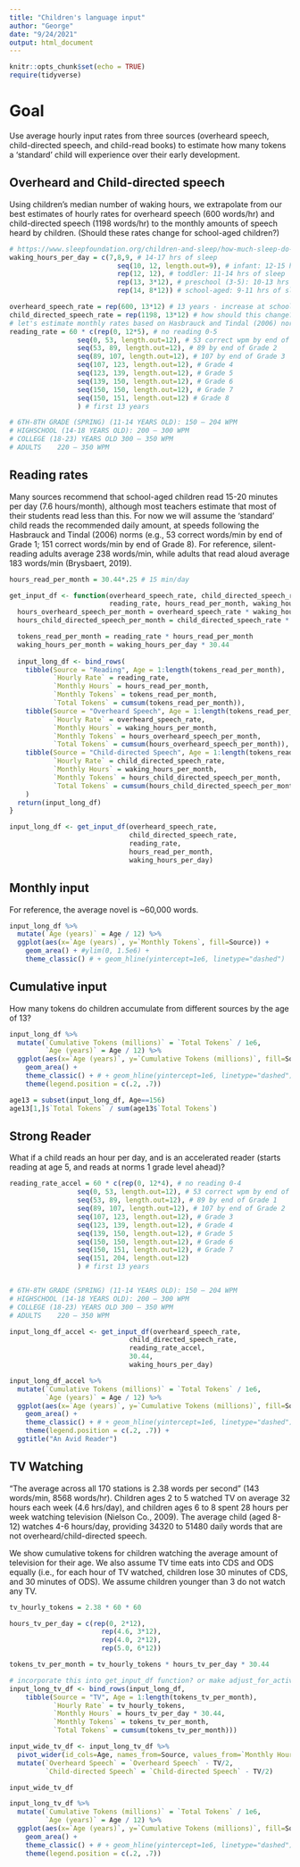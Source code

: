 ```yaml
---
title: "Children's language input"
author: "George"
date: "9/24/2021"
output: html_document
---
```


```r
knitr::opts_chunk$set(echo = TRUE)
require(tidyverse)
```

# Goal

Use average hourly input rates from three sources (overheard speech, child-directed speech, and child-read books) to estimate how many tokens a 'standard' child will experience over their early development.

## Overheard and Child-directed speech

Using children's median number of waking hours, we extrapolate from our best estimates of hourly rates for overheard speech (600 words/hr) and child-directed speech (1198 words/hr) to the monthly amounts of speech heard by children.
(Should these rates change for school-aged children?)

```r
# https://www.sleepfoundation.org/children-and-sleep/how-much-sleep-do-kids-need
waking_hours_per_day = c(7,8,9, # 14-17 hrs of sleep
                           seq(10, 12, length.out=9), # infant: 12-15 hrs of sleep
                           rep(12, 12), # toddler: 11-14 hrs of sleep
                           rep(13, 3*12), # preschool (3-5): 10-13 hrs of sleep
                           rep(14, 8*12)) # school-aged: 9-11 hrs of sleep
```


```r
overheard_speech_rate = rep(600, 13*12) # 13 years - increase at school age?
child_directed_speech_rate = rep(1198, 13*12) # how should this change?
# let's estimate monthly rates based on Hasbrauck and Tindal (2006) norms
reading_rate = 60 * c(rep(0, 12*5), # no reading 0-5
                 seq(0, 53, length.out=12), # 53 correct wpm by end of Grade 1
                 seq(53, 89, length.out=12), # 89 by end of Grade 2
                 seq(89, 107, length.out=12), # 107 by end of Grade 3
                 seq(107, 123, length.out=12), # Grade 4
                 seq(123, 139, length.out=12), # Grade 5
                 seq(139, 150, length.out=12), # Grade 6
                 seq(150, 150, length.out=12), # Grade 7
                 seq(150, 151, length.out=12) # Grade 8
                 ) # first 13 years

# 6TH-8TH GRADE (SPRING) (11-14 YEARS OLD): 150 – 204 WPM
# HIGHSCHOOL (14-18 YEARS OLD): 200 – 300 WPM
# COLLEGE (18-23) YEARS OLD	300 – 350 WPM
# ADULTS	220 – 350 WPM
```

## Reading rates

Many sources recommend that school-aged children read 15-20 minutes per day (7.6 hours/month), although most teachers estimate that most of their students read less than this.
For now we will assume the 'standard' child reads the recommended daily amount, at speeds following the Hasbrauck and Tindal (2006) norms (e.g., 53 correct words/min by end of Grade 1; 151 correct words/min by end of Grade 8).
For reference, silent-reading adults average 238 words/min, while adults that read aloud average 183 words/min (Brysbaert, 2019).

```r
hours_read_per_month = 30.44*.25 # 15 min/day

get_input_df <- function(overheard_speech_rate, child_directed_speech_rate, 
                         reading_rate, hours_read_per_month, waking_hours_per_day) {
  hours_overheard_speech_per_month = overheard_speech_rate * waking_hours_per_month
  hours_child_directed_speech_per_month = child_directed_speech_rate * waking_hours_per_month

  tokens_read_per_month = reading_rate * hours_read_per_month
  waking_hours_per_month = waking_hours_per_day * 30.44
  
  input_long_df <- bind_rows(
    tibble(Source = "Reading", Age = 1:length(tokens_read_per_month), 
           `Hourly Rate` = reading_rate,
           `Monthly Hours` = hours_read_per_month,
           `Monthly Tokens` = tokens_read_per_month,
           `Total Tokens` = cumsum(tokens_read_per_month)),
    tibble(Source = "Overheard Speech", Age = 1:length(tokens_read_per_month),
           `Hourly Rate` = overheard_speech_rate,
           `Monthly Hours` = waking_hours_per_month,
           `Monthly Tokens` = hours_overheard_speech_per_month,
           `Total Tokens` = cumsum(hours_overheard_speech_per_month)),
    tibble(Source = "Child-directed Speech", Age = 1:length(tokens_read_per_month),
           `Hourly Rate` = child_directed_speech_rate,
           `Monthly Hours` = waking_hours_per_month,
           `Monthly Tokens` = hours_child_directed_speech_per_month,
           `Total Tokens` = cumsum(hours_child_directed_speech_per_month))
    )
  return(input_long_df)
}

input_long_df <- get_input_df(overheard_speech_rate, 
                              child_directed_speech_rate, 
                              reading_rate, 
                              hours_read_per_month, 
                              waking_hours_per_day)
```


## Monthly input

For reference, the average novel is ~60,000 words.

```r
input_long_df %>%
  mutate(`Age (years)` = Age / 12) %>%
  ggplot(aes(x=`Age (years)`, y=`Monthly Tokens`, fill=Source)) + 
    geom_area() + #ylim(0, 1.5e6) + 
    theme_classic() # + geom_hline(yintercept=1e6, linetype="dashed")
```

## Cumulative input

How many tokens do children accumulate from different sources by the age of 13?


```r
input_long_df %>% 
  mutate(`Cumulative Tokens (millions)` = `Total Tokens` / 1e6,
         `Age (years)` = Age / 12) %>%
  ggplot(aes(x=`Age (years)`, y=`Cumulative Tokens (millions)`, fill=Source)) + 
    geom_area() + 
    theme_classic() + # + geom_hline(yintercept=1e6, linetype="dashed")
    theme(legend.position = c(.2, .7))
```


```r
age13 = subset(input_long_df, Age==156)
age13[1,]$`Total Tokens` / sum(age13$`Total Tokens`)
```

## Strong Reader

What if a child reads an hour per day, and is an accelerated reader (starts reading at age 5, and reads at norms 1 grade level ahead)?

```r
reading_rate_accel = 60 * c(rep(0, 12*4), # no reading 0-4
                 seq(0, 53, length.out=12), # 53 correct wpm by end of kindergarten
                 seq(53, 89, length.out=12), # 89 by end of Grade 1
                 seq(89, 107, length.out=12), # 107 by end of Grade 2
                 seq(107, 123, length.out=12), # Grade 3
                 seq(123, 139, length.out=12), # Grade 4
                 seq(139, 150, length.out=12), # Grade 5
                 seq(150, 150, length.out=12), # Grade 6
                 seq(150, 151, length.out=12), # Grade 7
                 seq(151, 204, length.out=12)
                 ) # first 13 years


# 6TH-8TH GRADE (SPRING) (11-14 YEARS OLD): 150 – 204 WPM
# HIGHSCHOOL (14-18 YEARS OLD): 200 – 300 WPM
# COLLEGE (18-23) YEARS OLD	300 – 350 WPM
# ADULTS	220 – 350 WPM

input_long_df_accel <- get_input_df(overheard_speech_rate, 
                              child_directed_speech_rate, 
                              reading_rate_accel, 
                              30.44, 
                              waking_hours_per_day)

```

```r
input_long_df_accel %>% 
  mutate(`Cumulative Tokens (millions)` = `Total Tokens` / 1e6,
         `Age (years)` = Age / 12) %>%
  ggplot(aes(x=`Age (years)`, y=`Cumulative Tokens (millions)`, fill=Source)) + 
    geom_area() + 
    theme_classic() + # + geom_hline(yintercept=1e6, linetype="dashed")
    theme(legend.position = c(.2, .7)) + 
  ggtitle("An Avid Reader")
```

## TV Watching

"The average across all 170 stations is 2.38 words per second" (143 words/min, 8568 words/hr). 
Children ages 2 to 5 watched TV on average 32 hours each week (4.6 hrs/day), and children ages 6 to 8 spent 28 hours per week watching television (Nielson Co., 2009).
The average child (aged 8-12) watches 4-6 hours/day, providing 34320 to 51480 daily words that are not overheard/child-directed speech.

We show cumulative tokens for children watching the average amount of television for their age.
We also assume TV time eats into CDS and ODS equally (i.e., for each hour of TV watched, children lose 30 minutes of CDS, and 30 minutes of ODS).
We assume children younger than 3 do not watch any TV.

```r
tv_hourly_tokens = 2.38 * 60 * 60

hours_tv_per_day = c(rep(0, 2*12),
                       rep(4.6, 3*12),
                       rep(4.0, 2*12),
                       rep(5.0, 6*12))

tokens_tv_per_month = tv_hourly_tokens * hours_tv_per_day * 30.44

# incorporate this into get_input_df function? or make adjust_for_activity() ?
input_long_tv_df <- bind_rows(input_long_df,
    tibble(Source = "TV", Age = 1:length(tokens_tv_per_month), 
           `Hourly Rate` = tv_hourly_tokens,
           `Monthly Hours` = hours_tv_per_day * 30.44,
           `Monthly Tokens` = tokens_tv_per_month,
           `Total Tokens` = cumsum(tokens_tv_per_month)))

input_wide_tv_df <- input_long_tv_df %>% 
  pivot_wider(id_cols=Age, names_from=Source, values_from=`Monthly Hours`) %>%
  mutate(`Overheard Speech` = `Overheard Speech` - TV/2,
         `Child-directed Speech` = `Child-directed Speech` - TV/2)

input_wide_tv_df
```

```r
input_long_tv_df %>% 
  mutate(`Cumulative Tokens (millions)` = `Total Tokens` / 1e6,
         `Age (years)` = Age / 12) %>%
  ggplot(aes(x=`Age (years)`, y=`Cumulative Tokens (millions)`, fill=Source)) + 
    geom_area() + 
    theme_classic() + # + geom_hline(yintercept=1e6, linetype="dashed")
    theme(legend.position = c(.2, .7))
```

